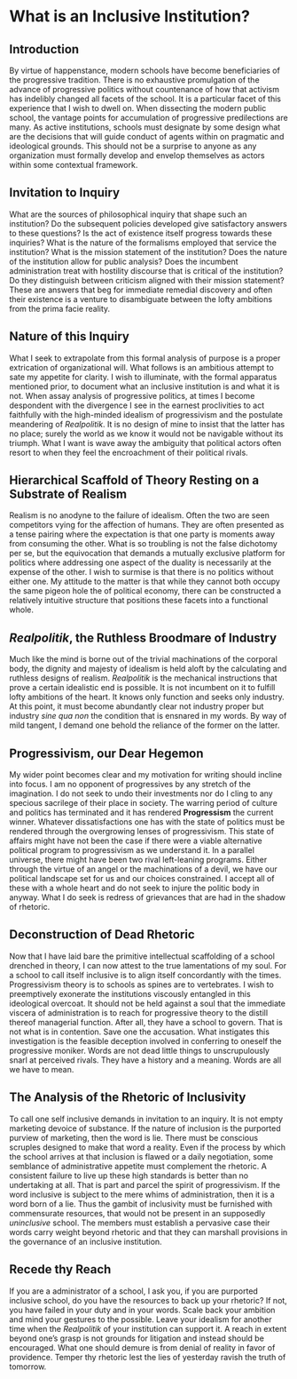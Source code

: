 <span id="what-is-an-inclusive-institution"></span>
= What is an Inclusive Institution? =

<span id="introduction"></span>
== Introduction ==

By virtue of happenstance, modern schools have become beneficiaries of the progressive tradition. There is no exhaustive promulgation of the advance of progressive politics without countenance of how that activism has indelibly changed all facets of the school. It is a particular facet of this experience that I wish to dwell on. When dissecting the modern public school, the vantage points for accumulation of progressive predilections are many. As active institutions, schools must designate by some design what are the decisions that will guide conduct of agents within on pragmatic and ideological grounds. This should not be a surprise to anyone as any organization must formally develop and envelop themselves as actors within some contextual framework.

<span id="invitation-to-inquiry"></span>
== Invitation to Inquiry ==

What are the sources of philosophical inquiry that shape such an institution? Do the subsequent policies developed give satisfactory answers to these questions? Is the act of existence itself progress towards these inquiries? What is the nature of the formalisms employed that service the institution? What is the mission statement of the institution? Does the nature of the institution allow for public analysis? Does the incumbent administration treat with hostility discourse that is critical of the institution? Do they distinguish between criticism aligned with their mission statement? These are answers that beg for immediate remedial discovery and often their existence is a venture to disambiguate between the lofty ambitions from the prima facie reality.

<span id="nature-of-this-inquiry"></span>
== Nature of this Inquiry ==

What I seek to extrapolate from this formal analysis of purpose is a proper extrication of organizational will. What follows is an ambitious attempt to sate my appetite for clarity. I wish to illuminate, with the formal apparatus mentioned prior, to document what an inclusive institution is and what it is not. When assay analysis of progressive politics, at times I become despondent with the divergence I see in the earnest proclivities to act faithfully with the high-minded idealism of progressivism and the postulate meandering of ''Realpolitik''. It is no design of mine to insist that the latter has no place; surely the world as we know it would not be navigable without its triumph. What I want is wave away the ambiguity that political actors often resort to when they feel the encroachment of their political rivals.

<span id="hierarchical-scaffold-of-theory-resting-on-a-substrate-of-realism"></span>
== Hierarchical Scaffold of Theory Resting on a Substrate of Realism ==

Realism is no anodyne to the failure of idealism. Often the two are seen competitors vying for the affection of humans. They are often presented as a tense pairing where the expectation is that one party is moments away from consuming the other. What is so troubling is not the false dichotomy per se, but the equivocation that demands a mutually exclusive platform for politics where addressing one aspect of the duality is necessarily at the expense of the other. I wish to surmise is that there is no politics without either one. My attitude to the matter is that while they cannot both occupy the same pigeon hole the of political economy, there can be constructed a relatively intuitive structure that positions these facets into a functional whole.

<span id="realpolitik-the-ruthless-broodmare-of-industry"></span>
== ''Realpolitik'', the Ruthless Broodmare of Industry ==

Much like the mind is borne out of the trivial machinations of the corporal body, the dignity and majesty of idealism is held aloft by the calculating and ruthless designs of realism. ''Realpolitik'' is the mechanical instructions that prove a certain idealistic end is possible. It is not incumbent on it to fulfill lofty ambitions of the heart. It knows only function and seeks only industry. At this point, it must become abundantly clear not industry proper but industry ''sine qua non'' the condition that is ensnared in my words. By way of mild tangent, I demand one behold the reliance of the former on the latter.

<span id="progressivism-our-dear-hegemon"></span>
== Progressivism, our Dear Hegemon ==

My wider point becomes clear and my motivation for writing should incline into focus. I am no opponent of progressives by any stretch of the imagination. I do not seek to undo their investments nor do I cling to any specious sacrilege of their place in society. The warring period of culture and politics has terminated and it has rendered '''Progressism''' the current winner. Whatever dissatisfactions one has with the state of politics must be rendered through the overgrowing lenses of progressivism. This state of affairs might have not been the case if there were a viable alternative political program to progressivism as we understand it. In a parallel universe, there might have been two rival left-leaning programs. Either through the virtue of an angel or the machinations of a devil, we have our political landscape set for us and our choices constrained. I accept all of these with a whole heart and do not seek to injure the politic body in anyway. What I do seek is redress of grievances that are had in the shadow of rhetoric.

<span id="deconstruction-of-dead-rhetoric"></span>
== Deconstruction of Dead Rhetoric ==

Now that I have laid bare the primitive intellectual scaffolding of a school drenched in theory, I can now attest to the true lamentations of my soul. For a school to call itself inclusive is to align itself concordantly with the times. Progressivism theory is to schools as spines are to vertebrates. I wish to preemptively exonerate the institutions viscously entangled in this ideological overcoat. It should not be held against a soul that the immediate viscera of administration is to reach for progressive theory to the distill thereof managerial function. After all, they have a school to govern. That is not what is in contention. Save one the accusation. What instigates this investigation is the feasible deception involved in conferring to oneself the progressive moniker. Words are not dead little things to unscrupulously snarl at perceived rivals. They have a history and a meaning. Words are all we have to mean.

<span id="the-analysis-of-the-rhetoric-of-inclusivity"></span>
== The Analysis of the Rhetoric of Inclusivity ==

To call one self inclusive demands in invitation to an inquiry. It is not empty marketing devoice of substance. If the nature of inclusion is the purported purview of marketing, then the word is lie. There must be conscious scruples designed to make that word a reality. Even if the process by which the school arrives at that inclusion is flawed or a daily negotiation, some semblance of administrative appetite must complement the rhetoric. A consistent failure to live up these high standards is better than no undertaking at all. That is part and parcel the spirit of progressivism. If the word inclusive is subject to the mere whims of administration, then it is a word born of a lie. Thus the gambit of inclusivity must be furnished with commensurate resources, that would not be present in an supposedly ''uninclusive'' school. The members must establish a pervasive case their words carry weight beyond rhetoric and that they can marshall provisions in the governance of an inclusive institution.

<span id="recede-thy-reach"></span>
== Recede thy Reach ==

If you are a administrator of a school, I ask you, if you are purported inclusive school, do you have the resources to back up your rhetoric? If not, you have failed in your duty and in your words. Scale back your ambition and mind your gestures to the possible. Leave your idealism for another time when the ''Realpolitik'' of your institution can support it. A reach in extent beyond one’s grasp is not grounds for litigation and instead should be encouraged. What one should demure is from denial of reality in favor of providence. Temper thy rhetoric lest the lies of yesterday ravish the truth of tomorrow.
